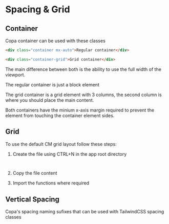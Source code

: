 
# Spacing & Grid

## Container

Copa container can be used with these classes

```html
<div class="container mx-auto">Regular container</div>
```
```html
<div class="container-grid">Grid container</div>
```
The main difference between both is the ability to use the full width of the viewport.

The regular container is just a block element

The grid container is a grid element with 3 columns, the second column is where you should place the main content.

Both containers have the minium x-axis margin required to prevent the element from touching the container element sides.

<Canvas of={Containers.regular} sourceState='none' />

## Grid

To use the default CM grid layout follow these steps:

1. Create the file using CTRL+N in the app root directory

```bash
src/lib/components/foundations/grid/index.ts
```

2. Copy the file content

<Source dark code={GridCode} language='typescript' />

3. Import the functions where required

<Canvas of={Grids.grid} sourceState='none' />

## Vertical Spacing

Copa's spacing naming sufixes that can be used with TailwindCSS spacing classes

<Canvas of={VSpacing.vSpacing} sourceState='none' />